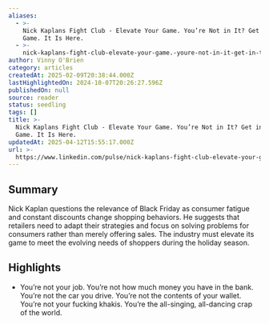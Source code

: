 ```yaml
---
aliases:
  - >-
    Nick Kaplans Fight Club - Elevate Your Game. You’re Not in It? Get in the
    Game. It Is Here.
  - >-
    nick-kaplans-fight-club-elevate-your-game.-youre-not-in-it-get-in-the-game.-it-is-here.
author: Vinny O'Brien
category: articles
createdAt: 2025-02-09T20:38:44.000Z
lastHighlightedOn: 2024-10-07T20:26:27.596Z
publishedOn: null
source: reader
status: seedling
tags: []
title: >-
  Nick Kaplans Fight Club - Elevate Your Game. You’re Not in It? Get in the
  Game. It Is Here.
updatedAt: 2025-04-12T15:55:17.000Z
url: >-
  https://www.linkedin.com/pulse/nick-kaplans-fight-club-elevate-your-game-youre-get-vinny-o-brien-xcoce/
---
```

## Summary

Nick Kaplan questions the relevance of Black Friday as consumer fatigue and constant discounts change shopping behaviors. He suggests that retailers need to adapt their strategies and focus on solving problems for consumers rather than merely offering sales. The industry must elevate its game to meet the evolving needs of shoppers during the holiday season.

## Highlights

- You’re not your job. You’re not how much money you have in the bank. You’re not the car you drive. You’re not the contents of your wallet. You’re not your fucking khakis. You’re the all-singing, all-dancing crap of the world.
